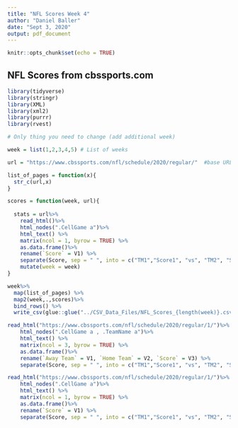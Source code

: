 ```yaml
---
title: "NFL Scores Week 4"
author: "Daniel Baller"
date: "Sept 3, 2020"
output: pdf_document
---
```


```r
knitr::opts_chunk$set(echo = TRUE)
```

## NFL Scores from cbssports.com

```r
library(tidyverse)
library(stringr)
library(XML)
library(xml2)
library(purrr)
library(rvest)

# Only thing you need to change (add additional week)

week = list(1,2,3,4,5) # List of weeks

url = "https://www.cbssports.com/nfl/schedule/2020/regular/"  #base URL

list_of_pages = function(x){
  str_c(url,x)
}

scores = function(week, url){
  
  stats = url%>%
    read_html()%>%
    html_nodes(".CellGame a")%>%
    html_text() %>% 
    matrix(ncol = 1, byrow = TRUE) %>%
    as.data.frame()%>%
    rename(`Score` = V1) %>% 
    separate(Score, sep = " ", into = c("TM1","Score1", "vs", "TM2", "Score2")) %>% 
    mutate(week = week)
}

week%>%
  map(list_of_pages) %>% 
  map2(week,.,scores)%>%
  bind_rows() %>% 
  write_csv(glue::glue("../CSV_Data_Files/NFL_Scores_{length(week)}.csv"))
```

```r
read_html("https://www.cbssports.com/nfl/schedule/2020/regular/1/")%>%
    html_nodes(".CellGame a , .TeamName a")%>%
    html_text() %>% 
    matrix(ncol = 3, byrow = TRUE) %>%
    as.data.frame()%>%
    rename(`Away Team` = V1, `Home Team` = V2, `Score` = V3) %>% 
    separate(Score, sep = " ", into = c("TM1","Score1", "vs", "TM2", "Score2"))
```

```r
read_html("https://www.cbssports.com/nfl/schedule/2020/regular/1/")%>%
    html_nodes(".CellGame a")%>%
    html_text() %>% 
    matrix(ncol = 1, byrow = TRUE) %>%
    as.data.frame()%>%
    rename(`Score` = V1) %>% 
    separate(Score, sep = " ", into = c("TM1","Score1", "vs", "TM2", "Score2"))
```